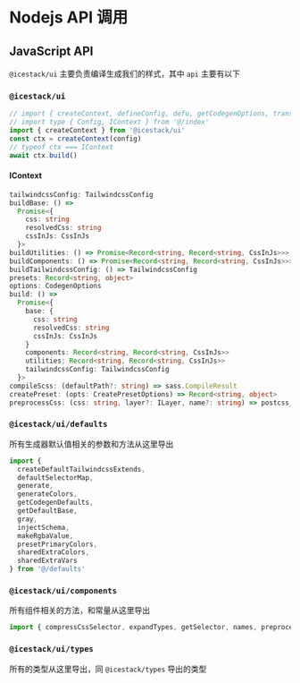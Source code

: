 # Nodejs API 调用

## JavaScript API

`@icestack/ui` 主要负责编译生成我们的样式，其中 `api` 主要有以下

### `@icestack/ui`

```ts
// import { createContext, defineConfig, defu, getCodegenOptions, transformCss2Js } from '@/index'
// import type { Config, IContext } from '@/index'
import { createContext } from '@icestack/ui'
const ctx = createContext(config)
// typeof ctx === IContext
await ctx.build()
```

#### IContext

```ts
tailwindcssConfig: TailwindcssConfig
buildBase: () =>
  Promise<{
    css: string
    resolvedCss: string
    cssInJs: CssInJs
  }>
buildUtilities: () => Promise<Record<string, Record<string, CssInJs>>>
buildComponents: () => Promise<Record<string, Record<string, CssInJs>>>
buildTailwindcssConfig: () => TailwindcssConfig
presets: Record<string, object>
options: CodegenOptions
build: () =>
  Promise<{
    base: {
      css: string
      resolvedCss: string
      cssInJs: CssInJs
    }
    components: Record<string, Record<string, CssInJs>>
    utilities: Record<string, Record<string, CssInJs>>
    tailwindcssConfig: TailwindcssConfig
  }>
compileScss: (defaultPath?: string) => sass.CompileResult
createPreset: (opts: CreatePresetOptions) => Record<string, object>
preprocessCss: (css: string, layer?: ILayer, name?: string) => postcss_lib_lazy_result.default<postcss_lib_document.default | Root>
```

### `@icestack/ui/defaults`

所有生成器默认值相关的参数和方法从这里导出

```ts
import {
  createDefaultTailwindcssExtends,
  defaultSelectorMap,
  generate,
  generateColors,
  getCodegenDefaults,
  getDefaultBase,
  gray,
  injectSchema,
  makeRgbaValue,
  presetPrimaryColors,
  sharedExtraColors,
  sharedExtraVars
} from '@/defaults'
```

### `@icestack/ui/components`

所有组件相关的方法，和常量从这里导出

```ts
import { compressCssSelector, expandTypes, getSelector, names, preprocessCssInJs, removeDefaultComponents, resolvedSchemaMap, schemaMap, transformCss2Js } from '@/components'
```

### `@icestack/ui/types`

所有的类型从这里导出，同 `@icestack/types` 导出的类型
